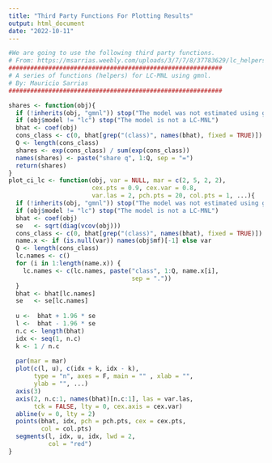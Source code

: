 ```yaml
---
title: "Third Party Functions For Plotting Results"
output: html_document
date: "2022-10-11"
---
```



```r
#We are going to use the following third party functions.
# From: https://msarrias.weebly.com/uploads/3/7/7/8/37783629/lc_helpers.r
###########################################################
# A series of functions (helpers) for LC-MNL using gmnl.
# By: Mauricio Sarrias
###########################################################

shares <- function(obj){
  if (!inherits(obj, "gmnl")) stop("The model was not estimated using gmnl")
  if (obj$model != "lc") stop("The model is not a LC-MNL")
  bhat <- coef(obj)
  cons_class <- c(0, bhat[grep("(class)", names(bhat), fixed = TRUE)])
  Q <- length(cons_class)
  shares <- exp(cons_class) / sum(exp(cons_class))
  names(shares) <- paste("share q", 1:Q, sep = "=")  
  return(shares)
}
plot_ci_lc <- function(obj, var = NULL, mar = c(2, 5, 2, 2),
                       cex.pts = 0.9, cex.var = 0.8, 
                       var.las = 2, pch.pts = 20, col.pts = 1, ...){
  if (!inherits(obj, "gmnl")) stop("The model was not estimated using gmnl")
  if (obj$model != "lc") stop("The model is not a LC-MNL")
  bhat <- coef(obj)
  se   <- sqrt(diag(vcov(obj)))
  cons_class <- c(0, bhat[grep("(class)", names(bhat), fixed = TRUE)])
  name.x <- if (is.null(var)) names(obj$mf)[-1] else var
  Q <- length(cons_class)
  lc.names <- c()
  for (i in 1:length(name.x)) {
    lc.names <- c(lc.names, paste("class", 1:Q, name.x[i], 
                                  sep = "."))
  }
  bhat <- bhat[lc.names]
  se   <- se[lc.names]
  
  u <-  bhat + 1.96 * se
  l <-  bhat - 1.96 * se
  n.c <- length(bhat)
  idx <- seq(1, n.c)
  k <- 1 / n.c
  
  par(mar = mar)
  plot(c(l, u), c(idx + k, idx - k), 
       type = "n", axes = F, main = "" , xlab = "", 
       ylab = "", ...)
  axis(3)
  axis(2, n.c:1, names(bhat)[n.c:1], las = var.las, 
       tck = FALSE, lty = 0, cex.axis = cex.var)
  abline(v = 0, lty = 2)
  points(bhat, idx, pch = pch.pts, cex = cex.pts, 
         col = col.pts)
  segments(l, idx, u, idx, lwd = 2, 
           col = "red")
}
```